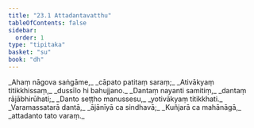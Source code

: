 ```yaml
---
title: "23.1 Attadantavatthu"
tableOfContents: false
sidebar:
  order: 1
type: "tipitaka"
basket: "su"
book: "dh"
---
```



<DynamicBreadcrumb />

<Division number="320" book="dh">

<Paragraph number="345" type="verses" book="dh">
_Ahaṃ nāgova saṅgāme,_  
_cāpato patitaṃ saraṃ;_  
_Ativākyaṃ titikkhissaṃ,_  
_dussīlo hi bahujjano._  

</Paragraph>

</Division>
<Division number="321" book="dh">

<Paragraph number="346" type="verses" book="dh">
_Dantaṃ nayanti samitiṃ,_  
_dantaṃ rājābhirūhati;_  
_Danto seṭṭho manussesu,_  
_yotivākyaṃ titikkhati._  

</Paragraph>

</Division>
<Division number="322" book="dh">

<Paragraph number="347" type="verses" book="dh">
_Varamassatarā dantā,_  
_ājānīyā ca sindhavā;_  
_Kuñjarā ca mahānāgā,_  
_attadanto tato varaṃ._
</Paragraph>
</Division>